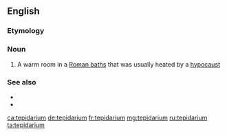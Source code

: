 ==English==

===Etymology===
{{etyl|la|en}}

===Noun===
{{wikipedia}}
{{en-noun|s|tepidaria}}

# A warm room in a [[Roman baths]] that was usually heated by a [[hypocaust]]

===See also===
* {{l|en|caldarium}}
* {{l|en|frigidarium}}

[[ca:tepidarium]]
[[de:tepidarium]]
[[fr:tepidarium]]
[[mg:tepidarium]]
[[ru:tepidarium]]
[[ta:tepidarium]]